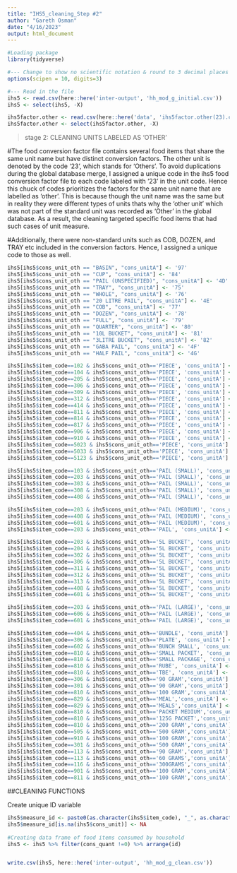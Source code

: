 ---
title: "IHS5_cleaning_Step #2"
author: "Gareth Osman"
date: "4/16/2023"
output: html_document
---

```{r}

#Loading package
library(tidyverse)

#--- Change to show no scientific notation & round to 3 decimal places
options(scipen = 10, digits=3) 

#--- Read in the file
ihs5 <- read.csv(here::here('inter-output', 'hh_mod_g_initial.csv'))
ihs5 <- select(ihs5, -X)

ihs5factor.other <- read.csv(here::here('data', 'ihs5factor.other(23).csv'))
ihs5factor.other <- select(ihs5factor.other, -X)
```
> stage 2: CLEANING UNITS LABELED AS 'OTHER'

#The food conversion factor file contains several food items that share the same unit name but have distinct conversion factors. The other unit is denoted by the code '23', which stands for 'Others'. To avoid duplications during the global database merge, I assigned a unique code in the ihs5 food conversion factor file to each code labeled with '23' in the unit code. Hence this chuck of codes prioritizes the factors for the same unit name that are labelled as 'other'. This is because though the unit name was the same but in reality they were different types of units thats why the 'other unit' which was not part of the standard unit was recorded as 'Other' in the global database. As a result, the cleaning targeted specific food items that had such cases of unit measure.

#Additionally, there were non-standard units such as COB, DOZEN, and TRAY etc included in the conversion factors. Hence, I assigned a unique code to those as well. 


```{r}

ihs5[ihs5$cons_unit_oth == "BASIN", "cons_unitA"] <- '97'
ihs5[ihs5$cons_unit_oth == "CUP", "cons_unitA"] <- '84'
ihs5[ihs5$cons_unit_oth == "PAIL (UNSPECIFIED)", "cons_unitA"] <- '4D'
ihs5[ihs5$cons_unit_oth == "TRAY", "cons_unitA"] <- '75'
ihs5[ihs5$cons_unit_oth == "WHOLE", "cons_unitA"] <- '76'
ihs5[ihs5$cons_unit_oth == "20 LITRE PAIL", "cons_unitA"] <- '4E'
ihs5[ihs5$cons_unit_oth == "COB", "cons_unitA"] <- '77'
ihs5[ihs5$cons_unit_oth == "DOZEN", "cons_unitA"] <- '78'
ihs5[ihs5$cons_unit_oth == "FULL", "cons_unitA"] <- '79'
ihs5[ihs5$cons_unit_oth == "QUARTER", "cons_unitA"] <- '80'
ihs5[ihs5$cons_unit_oth == "10L BUCKET", "cons_unitA"] <- '81'
ihs5[ihs5$cons_unit_oth == "3LITRE BUCKET", "cons_unitA"] <- '82'
ihs5[ihs5$cons_unit_oth == "GABA PAIL", "cons_unitA"] <- '4F'
ihs5[ihs5$cons_unit_oth == "HALF PAIL", "cons_unitA"] <- '4G'

ihs5[ihs5$item_code==102 & ihs5$cons_unit_oth=='PIECE', 'cons_unitA'] <- '85'
ihs5[ihs5$item_code==104 & ihs5$cons_unit_oth=='PIECE', 'cons_unitA'] <- '85'
ihs5[ihs5$item_code==205 & ihs5$cons_unit_oth=='PIECE', 'cons_unitA'] <- '85'
ihs5[ihs5$item_code==306 & ihs5$cons_unit_oth=='PIECE', 'cons_unitA'] <- '85'
ihs5[ihs5$item_code==309 & ihs5$cons_unit_oth=='PIECE', 'cons_unitA'] <- '85'
ihs5[ihs5$item_code==312 & ihs5$cons_unit_oth=='PIECE', 'cons_unitA'] <- '85'
ihs5[ihs5$item_code==414 & ihs5$cons_unit_oth=='PIECE', 'cons_unitA'] <- '85'
ihs5[ihs5$item_code==811 & ihs5$cons_unit_oth=='PIECE', 'cons_unitA'] <- '85'
ihs5[ihs5$item_code==814 & ihs5$cons_unit_oth=='PIECE', 'cons_unitA'] <- '85'
ihs5[ihs5$item_code==817 & ihs5$cons_unit_oth=='PIECE', 'cons_unitA'] <- '85'
ihs5[ihs5$item_code==906 & ihs5$cons_unit_oth=='PIECE', 'cons_unitA'] <- '85'
ihs5[ihs5$item_code==910 & ihs5$cons_unit_oth=='PIECE', 'cons_unitA'] <- '85'
ihs5[ihs5$item_code==5023 & ihs5$cons_unit_oth=='PIECE', 'cons_unitA'] <- '85'
ihs5[ihs5$item_code==5033 & ihs5$cons_unit_oth=='PIECE', 'cons_unitA'] <- '85'
ihs5[ihs5$item_code==5123 & ihs5$cons_unit_oth=='PIECE', 'cons_unitA'] <- '85'

ihs5[ihs5$item_code==103 & ihs5$cons_unit_oth=='PAIL (SMALL)', 'cons_unitA'] <- '87'
ihs5[ihs5$item_code==203 & ihs5$cons_unit_oth=='PAIL (SMALL)', 'cons_unitA'] <- '87'
ihs5[ihs5$item_code==303 & ihs5$cons_unit_oth=='PAIL (SMALL)', 'cons_unitA'] <- '87'
ihs5[ihs5$item_code==308 & ihs5$cons_unit_oth=='PAIL (SMALL)', 'cons_unitA'] <- '87'
ihs5[ihs5$item_code==408 & ihs5$cons_unit_oth=='PAIL (SMALL)', 'cons_unitA'] <- '87'

ihs5[ihs5$item_code==203 & ihs5$cons_unit_oth=='PAIL (MEDIUM)', 'cons_unitA'] <- '89'
ihs5[ihs5$item_code==408 & ihs5$cons_unit_oth=='PAIL (MEDIUM)', 'cons_unitA'] <- '89'
ihs5[ihs5$item_code==601 & ihs5$cons_unit_oth=='PAIL (MEDIUM)', 'cons_unitA'] <- '89'
ihs5[ihs5$item_code==203 & ihs5$cons_unit_oth=='PAIL', 'cons_unitA'] <- '92'

ihs5[ihs5$item_code==203 & ihs5$cons_unit_oth=='5L BUCKET', 'cons_unitA'] <- '86'
ihs5[ihs5$item_code==204 & ihs5$cons_unit_oth=='5L BUCKET', 'cons_unitA'] <- '86'
ihs5[ihs5$item_code==302 & ihs5$cons_unit_oth=='5L BUCKET', 'cons_unitA'] <- '86'
ihs5[ihs5$item_code==306 & ihs5$cons_unit_oth=='5L BUCKET', 'cons_unitA'] <- '86'
ihs5[ihs5$item_code==311 & ihs5$cons_unit_oth=='5L BUCKET', 'cons_unitA'] <- '86'
ihs5[ihs5$item_code==312 & ihs5$cons_unit_oth=='5L BUCKET', 'cons_unitA'] <- '86'
ihs5[ihs5$item_code==313 & ihs5$cons_unit_oth=='5L BUCKET', 'cons_unitA'] <- '86'
ihs5[ihs5$item_code==408 & ihs5$cons_unit_oth=='5L BUCKET', 'cons_unitA'] <- '86'
ihs5[ihs5$item_code==601 & ihs5$cons_unit_oth=='5L BUCKET', 'cons_unitA'] <- '86'

ihs5[ihs5$item_code==203 & ihs5$cons_unit_oth=='PAIL (LARGE)', 'cons_unitA'] <- '88'
ihs5[ihs5$item_code==606 & ihs5$cons_unit_oth=='PAIL (LARGE)', 'cons_unitA'] <- '88'
ihs5[ihs5$item_code==601 & ihs5$cons_unit_oth=='PAIL (LARGE)', 'cons_unitA'] <- '88'

ihs5[ihs5$item_code==404 & ihs5$cons_unit_oth=='BUNDLE', 'cons_unitA'] <- '91'
ihs5[ihs5$item_code==306 & ihs5$cons_unit_oth=='PLATE', 'cons_unitA'] <- '94'
ihs5[ihs5$item_code==602 & ihs5$cons_unit_oth=='BUNCH SMALL', 'cons_unitA'] <- '93'
ihs5[ihs5$item_code==810 & ihs5$cons_unit_oth=='SMALL PACKET', 'cons_unitA'] <- '90'
ihs5[ihs5$item_code==810 & ihs5$cons_unit_oth=='SMALL PACKAGE', 'cons_unitA'] <- '95'
ihs5[ihs5$item_code==810 & ihs5$cons_unit_oth=='RUBE', 'cons_unitA'] <- '83'
ihs5[ihs5$item_code==810 & ihs5$cons_unit_oth=='TBE', 'cons_unitA'] <- '96'
ihs5[ihs5$item_code==306 & ihs5$cons_unit_oth=='90 GRAM','cons_unitA'] <- '99'
ihs5[ihs5$item_code==301 & ihs5$cons_unit_oth=='90 GRAM','cons_unitA'] <- '99'
ihs5[ihs5$item_code==810 & ihs5$cons_unit_oth=='100 GRAM','cons_unitA'] <- '99A'
ihs5[ihs5$item_code==829 & ihs5$cons_unit_oth=='MEAL','cons_unitA'] <- '94'
ihs5[ihs5$item_code==829 & ihs5$cons_unit_oth=='MEALS','cons_unitA'] <- '94'
ihs5[ihs5$item_code==810 & ihs5$cons_unit_oth=='PACKET MEDIUM','cons_unitA'] <- '99B'
ihs5[ihs5$item_code==810 & ihs5$cons_unit_oth=='125G PACKET','cons_unitA'] <- '99C'
ihs5[ihs5$item_code==810 & ihs5$cons_unit_oth=='200 GRAM','cons_unitA'] <- '99D'
ihs5[ihs5$item_code==505 & ihs5$cons_unit_oth=='500 GRAM','cons_unitA'] <- '99E'
ihs5[ihs5$item_code==910 & ihs5$cons_unit_oth=='100 GRAM','cons_unitA'] <- '99A'
ihs5[ihs5$item_code==301 & ihs5$cons_unit_oth=='500 GRAM','cons_unitA'] <- '99E'
ihs5[ihs5$item_code==113 & ihs5$cons_unit_oth=='90 GRAM','cons_unitA'] <- '99'
ihs5[ihs5$item_code==113 & ihs5$cons_unit_oth=='60 GRAMS','cons_unitA'] <- '99F'
ihs5[ihs5$item_code==116 & ihs5$cons_unit_oth=='300GRAMS','cons_unitA'] <- '99G'
ihs5[ihs5$item_code==901 & ihs5$cons_unit_oth=='100 GRAM','cons_unitA'] <- '99A'
ihs5[ihs5$item_code==811 & ihs5$cons_unit_oth=='100 GRAM','cons_unitA'] <- '99A'

```

##CLEANING FUNCTIONS 

Create unique ID variable

```{r}

ihs5$measure_id <- paste0(as.character(ihs5$item_code), "_", as.character(ihs5$cons_unitA))
ihs5$measure_id[is.na(ihs5$cons_unit)] <- NA
 
#Creating data frame of food items consumed by household 
ihs5 <- ihs5 %>% filter(cons_quant !=0) %>% arrange(id)


write.csv(ihs5, here::here('inter-output', 'hh_mod_g_clean.csv'))

```






